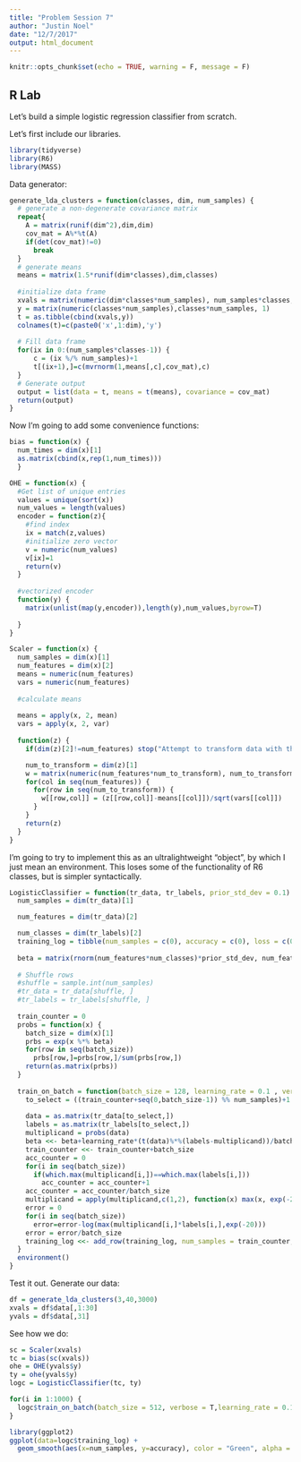 ```yaml
---
title: "Problem Session 7"
author: "Justin Noel"
date: "12/7/2017"
output: html_document
---
```


```r
knitr::opts_chunk$set(echo = TRUE, warning = F, message = F)
```

## R Lab

Let's build a simple logistic regression classifier from scratch.

Let's first include our libraries.
```r
library(tidyverse)
library(R6)
library(MASS)
```

Data generator:
```r
generate_lda_clusters = function(classes, dim, num_samples) {
  # generate a non-degenerate covariance matrix
  repeat{
    A = matrix(runif(dim^2),dim,dim)  
    cov_mat = A%*%t(A)
    if(det(cov_mat)!=0)
      break
  }
  # generate means
  means = matrix(1.5*runif(dim*classes),dim,classes)
  
  #initialize data frame
  xvals = matrix(numeric(dim*classes*num_samples), num_samples*classes, dim)
  y = matrix(numeric(classes*num_samples),classes*num_samples, 1)
  t = as.tibble(cbind(xvals,y))
  colnames(t)=c(paste0('x',1:dim),'y')
  
  # Fill data frame
  for(ix in 0:(num_samples*classes-1)) {
      c = (ix %/% num_samples)+1
      t[(ix+1),]=c(mvrnorm(1,means[,c],cov_mat),c)
  }
  # Generate output
  output = list(data = t, means = t(means), covariance = cov_mat)
  return(output)
}
```


Now I'm going to add some convenience functions:
```r
bias = function(x) { 
  num_times = dim(x)[1]
  as.matrix(cbind(x,rep(1,num_times)))
  }

OHE = function(x) {
  #Get list of unique entries
  values = unique(sort(x))
  num_values = length(values)
  encoder = function(z){
    #find index
    ix = match(z,values)
    #initialize zero vector
    v = numeric(num_values)
    v[ix]=1
    return(v)
  }
  
  #vectorized encoder
  function(y) {
    matrix(unlist(map(y,encoder)),length(y),num_values,byrow=T)
    
  }
}

Scaler = function(x) {
  num_samples = dim(x)[1]
  num_features = dim(x)[2]
  means = numeric(num_features)
  vars = numeric(num_features)
  
  #calculate means
  
  means = apply(x, 2, mean)
  vars = apply(x, 2, var)
  
  function(z) {
    if(dim(z)[2]!=num_features) stop("Attempt to transform data with the incorrect number of features")

    num_to_transform = dim(z)[1]
    w = matrix(numeric(num_features*num_to_transform), num_to_transform, num_features)
    for(col in seq(num_features)) {
      for(row in seq(num_to_transform)) {
        w[[row,col]] = (z[[row,col]]-means[[col]])/sqrt(vars[[col]])
      }
    }
    return(z)
  }
}
```

I'm going to try to implement this as an ultralightweight "object", by which I just mean an environment. This loses some of the functionality of R6 classes, but is simpler syntactically. 

```r
LogisticClassifier = function(tr_data, tr_labels, prior_std_dev = 0.1) {
  num_samples = dim(tr_data)[1]

  num_features = dim(tr_data)[2]

  num_classes = dim(tr_labels)[2]
  training_log = tibble(num_samples = c(0), accuracy = c(0), loss = c(0))
  
  beta = matrix(rnorm(num_features*num_classes)*prior_std_dev, num_features, num_classes)
  
  # Shuffle rows
  #shuffle = sample.int(num_samples)
  #tr_data = tr_data[shuffle, ]
  #tr_labels = tr_labels[shuffle, ]
  
  train_counter = 0
  probs = function(x) {
    batch_size = dim(x)[1]
    prbs = exp(x %*% beta)
    for(row in seq(batch_size))
      prbs[row,]=prbs[row,]/sum(prbs[row,])
    return(as.matrix(prbs))
  }
  
  train_on_batch = function(batch_size = 128, learning_rate = 0.1 , verbose = F) {
    to_select = ((train_counter+seq(0,batch_size-1)) %% num_samples)+1
    
    data = as.matrix(tr_data[to_select,])
    labels = as.matrix(tr_labels[to_select,])
    multiplicand = probs(data)
    beta <<- beta+learning_rate*(t(data)%*%(labels-multiplicand))/batch_size
    train_counter <<- train_counter+batch_size
    acc_counter = 0
    for(i in seq(batch_size))
      if(which.max(multiplicand[i,])==which.max(labels[i,]))
        acc_counter = acc_counter+1
    acc_counter = acc_counter/batch_size
    multiplicand = apply(multiplicand,c(1,2), function(x) max(x, exp(-20)))
    error = 0
    for(i in seq(batch_size))
      error=error-log(max(multiplicand[i,]*labels[i,],exp(-20)))
    error = error/batch_size
    training_log <<- add_row(training_log, num_samples = train_counter, accuracy = acc_counter,loss = error)
  }
  environment()
}
```

Test it out.
Generate our data:
```r
df = generate_lda_clusters(3,40,3000)
xvals = df$data[,1:30]
yvals = df$data[,31]
```
See how we do:
```r
sc = Scaler(xvals)
tc = bias(sc(xvals))
ohe = OHE(yvals$y)
ty = ohe(yvals$y)
logc = LogisticClassifier(tc, ty)
```

```r
for(i in 1:1000) {
  logc$train_on_batch(batch_size = 512, verbose = T,learning_rate = 0.1)
}
```
```r
library(ggplot2)
ggplot(data=logc$training_log) + 
  geom_smooth(aes(x=num_samples, y=accuracy), color = "Green", alpha = 0.5)
```


